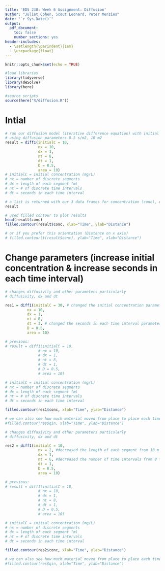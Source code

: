 ```yaml
---
title: 'EDS 230: Week 6 Assignment: Diffusion'
author: "Juliet Cohen, Scout Leonard, Peter Menzies"
date: "`r Sys.Date()`"
output: 
  pdf_document:
    toc: false
    number_sections: yes
header-includes:
  - \setlength{\parindent}{1em}
  - \usepackage{float}
---
```


```r
knitr::opts_chunk$set(echo = TRUE)

#load libraries
library(tidyverse)
library(deSolve)
library(here)

#source scripts
source(here("R/diffusion.R"))
```

# Intial

```r
# run our diffusion model (iterative difference equation) with initial concentration of 10, for 8 timestep (size 1m), and 10 space steps (size 1s)
# using diffusion parameters 0.5 s/m2, 10 m2
result = diff1(initialC = 10, 
               nx = 10, 
               dx = 1, 
               nt = 8, 
               dt = 1, 
               D = 0.5, 
               area = 10)
# initialC = initial concentration (mg/L)
# nx = number of discrete segments
# dx = length of each segment (m)
# nt = # of discrete time intervals
# dt = seconds in each time interval

# a list is returned with our 3 data frames for concentration (conc), qin and qout
result

# used filled contour to plot results
head(result$conc)
filled.contour(result$conc, xlab="Time", ylab="Distance")

# or if you prefer this orientation (Distance on x axis)
# filled.contour(t(result$conc), ylab="Time", xlab="Distance")
```

# Change parameters (increase initial concentration & increase seconds in each time interval)

```r
# changes diffusivity and other parameters particularly
# diffusivity, dx and dt

res1 = diff1(initialC = 30, # changed the initial concentration parameter from 10 mg/L to 30 mg/L
          nx = 10, 
          dx = 1,
          nt = 8,
          dt = 3, # changed the seconds in each time interval parameter from 1 second to 3 seconds
          D = 0.5, 
          area = 10)

# previous:
# result = diff1(initialC = 10, 
               # nx = 10, 
               # dx = 1, 
               # nt = 8, 
               # dt = 1, 
               # D = 0.5, 
               # area = 10)

# initialC = initial concentration (mg/L)
# nx = number of discrete segments
# dx = length of each segment (m)
# nt = # of discrete time intervals
# dt = seconds in each time interval

filled.contour(res1$conc, xlab="Time", ylab="Distance")

# we can also see how much material moved from place to place each time step
#filled.contour(res$qin, xlab="Time", ylab="Distance")
```

```r
# changes diffusivity and other parameters particularly
# diffusivity, dx and dt

res2 = diff1(initialC = 10, 
               nx = 2, #decreased the length of each segment from 10 m to 2 m
               dx = 1, 
               nt = 6, #decreased the number of time intervals from 8 to 6
               dt = 1, 
               D = 0.5, 
               area = 10)

# previous:
# result = diff1(initialC = 10, 
               # nx = 10, 
               # dx = 1, 
               # nt = 8, 
               # dt = 1, 
               # D = 0.5, 
               # area = 10)

# initialC = initial concentration (mg/L)
# nx = number of discrete segments
# dx = length of each segment (m)
# nt = # of discrete time intervals
# dt = seconds in each time interval

filled.contour(res2$conc, xlab="Time", ylab="Distance")

# we can also see how much material moved from place to place each time step
#filled.contour(res$qin, xlab="Time", ylab="Distance")
```